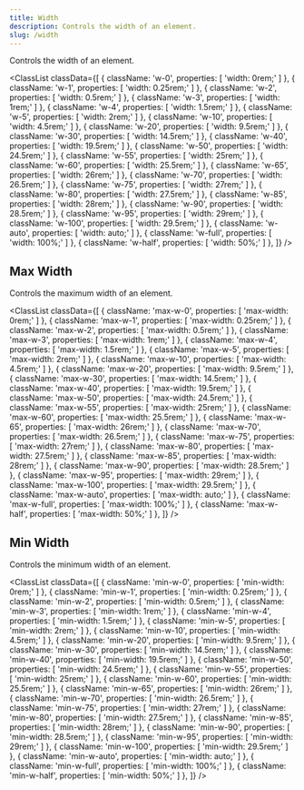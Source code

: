 ```yaml
---
title: Width
description: Controls the width of an element.
slug: /width
---
```



Controls the width of an element.

<ClassList
  classData={[
    {
      className: 'w-0',
      properties: [
        'width: 0rem;'
      ]
    },
    {
      className: 'w-1',
      properties: [
        'width: 0.25rem;'
      ]
    },
    {
      className: 'w-2',
      properties: [
        'width: 0.5rem;'
      ]
    },
    {
      className: 'w-3',
      properties: [
        'width: 1rem;'
      ]
    },
    {
      className: 'w-4',
      properties: [
        'width: 1.5rem;'
      ]
    },
    {
      className: 'w-5',
      properties: [
        'width: 2rem;'
      ]
    },
    {
      className: 'w-10',
      properties: [
        'width: 4.5rem;'
      ]
    },
    {
      className: 'w-20',
      properties: [
        'width: 9.5rem;'
      ]
    },
    {
      className: 'w-30',
      properties: [
        'width: 14.5rem;'
      ]
    },
    {
      className: 'w-40',
      properties: [
        'width: 19.5rem;'
      ]
    },
    {
      className: 'w-50',
      properties: [
        'width: 24.5rem;'
      ]
    },
    {
      className: 'w-55',
      properties: [
        'width: 25rem;'
      ]
    },
    {
      className: 'w-60',
      properties: [
        'width: 25.5rem;'
      ]
    },
    {
      className: 'w-65',
      properties: [
        'width: 26rem;'
      ]
    },
    {
      className: 'w-70',
      properties: [
        'width: 26.5rem;'
      ]
    },
    {
      className: 'w-75',
      properties: [
        'width: 27rem;'
      ]
    },
    {
      className: 'w-80',
      properties: [
        'width: 27.5rem;'
      ]
    },
    {
      className: 'w-85',
      properties: [
        'width: 28rem;'
      ]
    },
    {
      className: 'w-90',
      properties: [
        'width: 28.5rem;'
      ]
    },
    {
      className: 'w-95',
      properties: [
        'width: 29rem;'
      ]
    },
    {
      className: 'w-100',
      properties: [
        'width: 29.5rem;'
      ]
    },
    {
      className: 'w-auto',
      properties: [
        'width: auto;'
      ]
    },
    {
      className: 'w-full',
      properties: [
        'width: 100%;'
      ]
    },
    {
      className: 'w-half',
      properties: [
        'width: 50%;'
      ]
    },
  ]}
/>

## Max Width

Controls the maximum width of an element.

<ClassList
  classData={[
    {
      className: 'max-w-0',
      properties: [
        'max-width: 0rem;'
      ]
    },
    {
      className: 'max-w-1',
      properties: [
        'max-width: 0.25rem;'
      ]
    },
    {
      className: 'max-w-2',
      properties: [
        'max-width: 0.5rem;'
      ]
    },
    {
      className: 'max-w-3',
      properties: [
        'max-width: 1rem;'
      ]
    },
    {
      className: 'max-w-4',
      properties: [
        'max-width: 1.5rem;'
      ]
    },
    {
      className: 'max-w-5',
      properties: [
        'max-width: 2rem;'
      ]
    },
    {
      className: 'max-w-10',
      properties: [
        'max-width: 4.5rem;'
      ]
    },
    {
      className: 'max-w-20',
      properties: [
        'max-width: 9.5rem;'
      ]
    },
    {
      className: 'max-w-30',
      properties: [
        'max-width: 14.5rem;'
      ]
    },
    {
      className: 'max-w-40',
      properties: [
        'max-width: 19.5rem;'
      ]
    },
    {
      className: 'max-w-50',
      properties: [
        'max-width: 24.5rem;'
      ]
    },
    {
      className: 'max-w-55',
      properties: [
        'max-width: 25rem;'
      ]
    },
    {
      className: 'max-w-60',
      properties: [
        'max-width: 25.5rem;'
      ]
    },
    {
      className: 'max-w-65',
      properties: [
        'max-width: 26rem;'
      ]
    },
    {
      className: 'max-w-70',
      properties: [
        'max-width: 26.5rem;'
      ]
    },
    {
      className: 'max-w-75',
      properties: [
        'max-width: 27rem;'
      ]
    },
    {
      className: 'max-w-80',
      properties: [
        'max-width: 27.5rem;'
      ]
    },
    {
      className: 'max-w-85',
      properties: [
        'max-width: 28rem;'
      ]
    },
    {
      className: 'max-w-90',
      properties: [
        'max-width: 28.5rem;'
      ]
    },
    {
      className: 'max-w-95',
      properties: [
        'max-width: 29rem;'
      ]
    },
    {
      className: 'max-w-100',
      properties: [
        'max-width: 29.5rem;'
      ]
    },
    {
      className: 'max-w-auto',
      properties: [
        'max-width: auto;'
      ]
    },
    {
      className: 'max-w-full',
      properties: [
        'max-width: 100%;'
      ]
    },
    {
      className: 'max-w-half',
      properties: [
        'max-width: 50%;'
      ]
    },
  ]}
/>

## Min Width

Controls the minimum width of an element.

<ClassList
  classData={[
    {
      className: 'min-w-0',
      properties: [
        'min-width: 0rem;'
      ]
    },
    {
      className: 'min-w-1',
      properties: [
        'min-width: 0.25rem;'
      ]
    },
    {
      className: 'min-w-2',
      properties: [
        'min-width: 0.5rem;'
      ]
    },
    {
      className: 'min-w-3',
      properties: [
        'min-width: 1rem;'
      ]
    },
    {
      className: 'min-w-4',
      properties: [
        'min-width: 1.5rem;'
      ]
    },
    {
      className: 'min-w-5',
      properties: [
        'min-width: 2rem;'
      ]
    },
    {
      className: 'min-w-10',
      properties: [
        'min-width: 4.5rem;'
      ]
    },
    {
      className: 'min-w-20',
      properties: [
        'min-width: 9.5rem;'
      ]
    },
    {
      className: 'min-w-30',
      properties: [
        'min-width: 14.5rem;'
      ]
    },
    {
      className: 'min-w-40',
      properties: [
        'min-width: 19.5rem;'
      ]
    },
    {
      className: 'min-w-50',
      properties: [
        'min-width: 24.5rem;'
      ]
    },
    {
      className: 'min-w-55',
      properties: [
        'min-width: 25rem;'
      ]
    },
    {
      className: 'min-w-60',
      properties: [
        'min-width: 25.5rem;'
      ]
    },
    {
      className: 'min-w-65',
      properties: [
        'min-width: 26rem;'
      ]
    },
    {
      className: 'min-w-70',
      properties: [
        'min-width: 26.5rem;'
      ]
    },
    {
      className: 'min-w-75',
      properties: [
        'min-width: 27rem;'
      ]
    },
    {
      className: 'min-w-80',
      properties: [
        'min-width: 27.5rem;'
      ]
    },
    {
      className: 'min-w-85',
      properties: [
        'min-width: 28rem;'
      ]
    },
    {
      className: 'min-w-90',
      properties: [
        'min-width: 28.5rem;'
      ]
    },
    {
      className: 'min-w-95',
      properties: [
        'min-width: 29rem;'
      ]
    },
    {
      className: 'min-w-100',
      properties: [
        'min-width: 29.5rem;'
      ]
    },
    {
      className: 'min-w-auto',
      properties: [
        'min-width: auto;'
      ]
    },
    {
      className: 'min-w-full',
      properties: [
        'min-width: 100%;'
      ]
    },
    {
      className: 'min-w-half',
      properties: [
        'min-width: 50%;'
      ]
    },
  ]}
/>